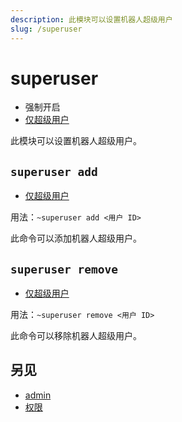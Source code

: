 ```yaml
---
description: 此模块可以设置机器人超级用户
slug: /superuser
---
```


# superuser

-   强制开启
-   [仅超级用户](permissions)

此模块可以设置机器人超级用户。

## `superuser add`

-   [仅超级用户](permissions)

用法：`~superuser add <用户 ID>`

此命令可以添加机器人超级用户。

## `superuser remove`

-   [仅超级用户](permissions)

用法：`~superuser remove <用户 ID>`

此命令可以移除机器人超级用户。

## 另见

-   [admin](admin)
-   [权限](permissions)
